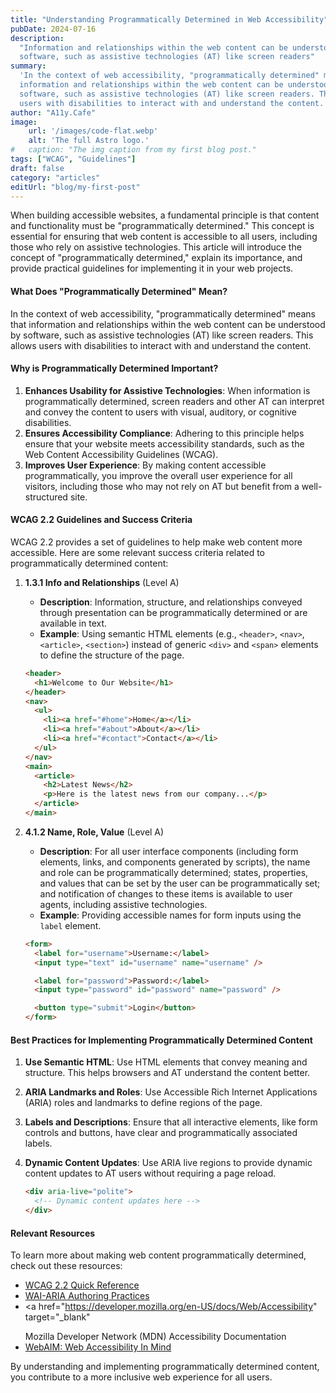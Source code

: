```yaml
---
title: "Understanding Programmatically Determined in Web Accessibility"
pubDate: 2024-07-16
description:
  "Information and relationships within the web content can be understood by
  software, such as assistive technologies (AT) like screen readers"
summary:
  'In the context of web accessibility, "programmatically determined" means that
  information and relationships within the web content can be understood by
  software, such as assistive technologies (AT) like screen readers. This allows
  users with disabilities to interact with and understand the content.'
author: "A11y.Cafe"
image:
    url: '/images/code-flat.webp'
    alt: 'The full Astro logo.'
#   caption: "The img caption from my first blog post."
tags: ["WCAG", "Guidelines"]
draft: false
category: "articles"
editUrl: "blog/my-first-post"
---
```


When building accessible websites, a fundamental principle is that content and
functionality must be "programmatically determined." This concept is essential
for ensuring that web content is accessible to all users, including those who
rely on assistive technologies. This article will introduce the concept of
"programmatically determined," explain its importance, and provide practical
guidelines for implementing it in your web projects.

#### What Does "Programmatically Determined" Mean?

In the context of web accessibility, "programmatically determined" means that
information and relationships within the web content can be understood by
software, such as assistive technologies (AT) like screen readers. This allows
users with disabilities to interact with and understand the content.

#### Why is Programmatically Determined Important?

1. **Enhances Usability for Assistive Technologies**: When information is
   programmatically determined, screen readers and other AT can interpret and
   convey the content to users with visual, auditory, or cognitive disabilities.
2. **Ensures Accessibility Compliance**: Adhering to this principle helps ensure
   that your website meets accessibility standards, such as the Web Content
   Accessibility Guidelines (WCAG).
3. **Improves User Experience**: By making content accessible programmatically,
   you improve the overall user experience for all visitors, including those who
   may not rely on AT but benefit from a well-structured site.

#### WCAG 2.2 Guidelines and Success Criteria

WCAG 2.2 provides a set of guidelines to help make web content more accessible.
Here are some relevant success criteria related to programmatically determined
content:

1. **1.3.1 Info and Relationships** (Level A)

   - **Description**: Information, structure, and relationships conveyed through
     presentation can be programmatically determined or are available in text.
   - **Example**: Using semantic HTML elements (e.g., `<header>`, `<nav>`,
     `<article>`, `<section>`) instead of generic `<div>` and `<span>` elements
     to define the structure of the page.

   ```html
   <header>
     <h1>Welcome to Our Website</h1>
   </header>
   <nav>
     <ul>
       <li><a href="#home">Home</a></li>
       <li><a href="#about">About</a></li>
       <li><a href="#contact">Contact</a></li>
     </ul>
   </nav>
   <main>
     <article>
       <h2>Latest News</h2>
       <p>Here is the latest news from our company...</p>
     </article>
   </main>
   ```

2. **4.1.2 Name, Role, Value** (Level A)

   - **Description**: For all user interface components (including form
     elements, links, and components generated by scripts), the name and role
     can be programmatically determined; states, properties, and values that can
     be set by the user can be programmatically set; and notification of changes
     to these items is available to user agents, including assistive
     technologies.
   - **Example**: Providing accessible names for form inputs using the `label`
     element.

   ```html
   <form>
     <label for="username">Username:</label>
     <input type="text" id="username" name="username" />

     <label for="password">Password:</label>
     <input type="password" id="password" name="password" />

     <button type="submit">Login</button>
   </form>
   ```

#### Best Practices for Implementing Programmatically Determined Content

1. **Use Semantic HTML**: Use HTML elements that convey meaning and structure.
   This helps browsers and AT understand the content better.
2. **ARIA Landmarks and Roles**: Use Accessible Rich Internet Applications
   (ARIA) roles and landmarks to define regions of the page.
3. **Labels and Descriptions**: Ensure that all interactive elements, like form
   controls and buttons, have clear and programmatically associated labels.
4. **Dynamic Content Updates**: Use ARIA live regions to provide dynamic content
   updates to AT users without requiring a page reload.

   ```html
   <div aria-live="polite">
     <!-- Dynamic content updates here -->
   </div>
   ```

#### Relevant Resources

To learn more about making web content programmatically determined, check out
these resources:

- <a href="https://www.w3.org/WAI/WCAG22/quickref/" target="_blank">
    WCAG 2.2 Quick Reference
  </a>
- <a href="https://www.w3.org/TR/wai-aria-practices/" target="_blank">
    WAI-ARIA Authoring Practices
  </a>
- <a
    href="https://developer.mozilla.org/en-US/docs/Web/Accessibility"
    target="_blank"
  >
    Mozilla Developer Network (MDN) Accessibility Documentation
  </a>
- <a href="https://webaim.org/" target="_blank">
    WebAIM: Web Accessibility In Mind
  </a>

By understanding and implementing programmatically determined content, you
contribute to a more inclusive web experience for all users.

